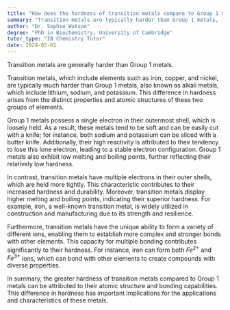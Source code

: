 ```yaml
---
title: "How does the hardness of transition metals compare to Group 1 metals?"
summary: "Transition metals are typically harder than Group 1 metals, indicating greater strength and durability in their physical properties compared to the softer alkali metals in Group 1."
author: "Dr. Sophie Watson"
degree: "PhD in Biochemistry, University of Cambridge"
tutor_type: "IB Chemistry Tutor"
date: 2024-05-02
---
```


Transition metals are generally harder than Group 1 metals.

Transition metals, which include elements such as iron, copper, and nickel, are typically much harder than Group 1 metals, also known as alkali metals, which include lithium, sodium, and potassium. This difference in hardness arises from the distinct properties and atomic structures of these two groups of elements.

Group 1 metals possess a single electron in their outermost shell, which is loosely held. As a result, these metals tend to be soft and can be easily cut with a knife; for instance, both sodium and potassium can be sliced with a butter knife. Additionally, their high reactivity is attributed to their tendency to lose this lone electron, leading to a stable electron configuration. Group 1 metals also exhibit low melting and boiling points, further reflecting their relatively low hardness.

In contrast, transition metals have multiple electrons in their outer shells, which are held more tightly. This characteristic contributes to their increased hardness and durability. Moreover, transition metals display higher melting and boiling points, indicating their superior hardness. For example, iron, a well-known transition metal, is widely utilized in construction and manufacturing due to its strength and resilience.

Furthermore, transition metals have the unique ability to form a variety of different ions, enabling them to establish more complex and stronger bonds with other elements. This capacity for multiple bonding contributes significantly to their hardness. For instance, iron can form both $Fe^{2+}$ and $Fe^{3+}$ ions, which can bond with other elements to create compounds with diverse properties.

In summary, the greater hardness of transition metals compared to Group 1 metals can be attributed to their atomic structure and bonding capabilities. This difference in hardness has important implications for the applications and characteristics of these metals.
    